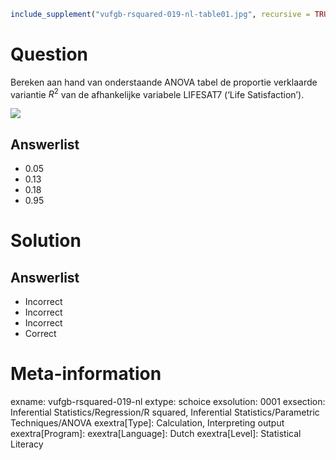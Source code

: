 ```r
include_supplement("vufgb-rsquared-019-nl-table01.jpg", recursive = TRUE)
```

Question
========

Bereken aan hand van onderstaande ANOVA tabel de proportie verklaarde variantie $R^{2}$ van de afhankelijke variabele LIFESAT7 (‘Life Satisfaction’).

![](vufgb-rsquared-019-nl-table01.jpg)
  
Answerlist
----------
* 0.05
* 0.13
* 0.18
* 0.95

Solution
========

Answerlist
----------
* Incorrect
* Incorrect
* Incorrect
* Correct

Meta-information
================
exname: vufgb-rsquared-019-nl
extype: schoice
exsolution: 0001
exsection: Inferential Statistics/Regression/R squared, Inferential Statistics/Parametric Techniques/ANOVA
exextra[Type]: Calculation, Interpreting output
exextra[Program]: 
exextra[Language]: Dutch
exextra[Level]: Statistical Literacy
